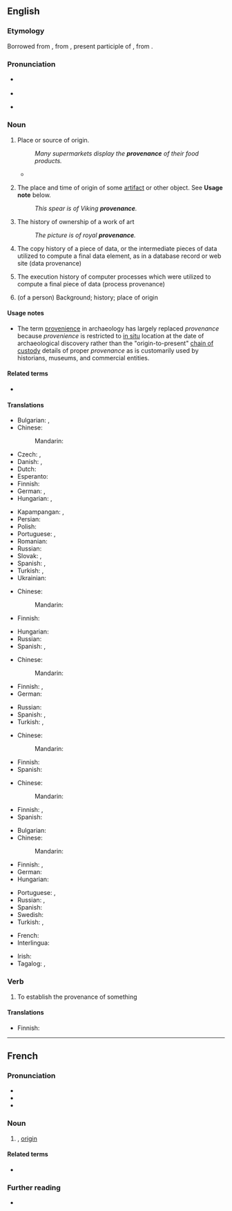 ==English==

===Etymology===
Borrowed from {{bor|en|fr|provenance||origin}}, from {{etyl|frm|en}} {{m|frm|provenant|}}, present participle of {{m|frm|provenir||come forth, arise}}, from {{etyl|la|en}} {{m|la|provenio||to come forth}}.

===Pronunciation===
* {{a|UK}} {{IPA|en|/ˈpɹɒ.və.nəns/|/ˈpɹɒ.və.ˌnɒns/}}
* {{audio|en|LL-Q1860 (eng)-Vealhurl-provenance.wav|Audio (UK)}}
* {{a|US}} {{IPA|en|/ˈpɹɑ.və.nəns/}}

===Noun===
{{wikipedia}}
{{en-noun|~}}

# Place or source of origin.
#: ''Many supermarkets display the '''provenance''' of their food products.''
#* {{quote-book|1=en|year=2015|author=James Lambert|editors=Lan Li, Jamie McKeown and Liming Liu|chapter=Lexicography as a teaching tool: A Hong Kong case study|title=Dictionaries and corpora: Innovations in reference science. Proceedings of ASIALEX 2015 Hong Kong|publisher=The Hong Kong Polytechnic University|location=Hong Kong|page=147|passage=Within this melee of intersections between English and Cantonese, the students, being themselves bilingually fluent, were able to navigate with perfect ease in communicative contexts where the '''provenance''' of a certain term or expression matters little.}}
# {{lb|en|archaeology}} The place and time of origin of some [[artifact]] or other object. See '''Usage note''' below.
#: ''This spear is of Viking '''provenance'''.''
# {{lb|en|arts}} The history of ownership of a work of art
#: ''The picture is of royal '''provenance'''.''
# {{lb|en|computing}} The copy history of a piece of data, or the intermediate pieces of data utilized to compute a final data element, as in a database record or web site (data provenance)
# {{lb|en|computing}} The execution history of computer processes which were utilized to compute a final piece of data (process provenance)
# (of a person) Background; history; place of origin
#: {{syn|en|ancestry}}

====Usage notes====
* The term [[provenience]] in archaeology has largely replaced ''provenance'' because ''provenience'' is restricted to [[in situ]] location at the date of archaeological discovery rather than the "origin-to-present" [[chain of custody]] details of proper ''provenance'' as is customarily used by historians, museums, and commercial entities.

====Related terms====
* {{l|en|provenantial}}

====Translations====
{{trans-top|place or source of origin}}
* Bulgarian: {{t+|bg|произход|m}}, {{t+|bg|източник|m}}
* Chinese:
*: Mandarin: {{t-needed|cmn}}
* Czech: {{t+|cs|původ|m}}, {{t|cs|provenience|f}}
* Danish: {{t|da|proveniens|c}}, {{t|da|herkomst|c}}
* Dutch: {{t+|nl|herkomst}}
* Esperanto: {{t|eo|deveno}}
* Finnish: {{t+|fi|alkuperä}}
* German: {{t+|de|Herkunft|f}}, {{t+|de|Provenienz|f}}
* Hungarian: {{t+|hu|eredet}}, {{t+|hu|származás}}
{{trans-mid}}
* Kapampangan: {{t|pam|ibatan}}, {{t|pam|penibatan}}
* Persian: {{t|fa|سرمنشا|tr=sar-manša'|alt=سرمنشأ|sc=fa-Arab}}
* Polish: {{t+|pl|pochodzenie|n}}
* Portuguese: {{t+|pt|procedência|f}}, {{t|pt|proveniência|f}}
* Romanian: {{t+|ro|proveniență|f}}
* Russian: {{t+|ru|происхожде́ние|n}}
* Slovak: {{t+|sk|pôvod|m}}, {{t|sk|proveniencia|f}}
* Spanish: {{t+|es|procedencia|f}}, {{t|es|proveniencia|f}}
* Turkish: {{t+|tr|köken}}, {{t+|tr|menşe}}
* Ukrainian: {{t|uk|похо́дження|n}}
{{trans-bottom}}

{{trans-top|in archaeology: the place and time of origin of some artifact}}
* Chinese:
*: Mandarin: {{t-needed|cmn}}
* Finnish: {{t+|fi|alkuperä}}
{{trans-mid}}
* Hungarian: {{t+|hu|származás}}
* Russian: {{t+|ru|происхожде́ние|n}}
* Spanish: {{t+|es|procedencia|f}}, {{t|es|proveniencia|f}}
{{trans-bottom}}

{{trans-top|in arts: the history of ownership of a work of art}}
* Chinese:
*: Mandarin: {{t-needed|cmn}}
* Finnish: {{t|fi|omistajahistoria}}, {{t+|fi|provenienssi}}
* German: {{t+|de|Provenienz|f}}
{{trans-mid}}
* Russian: {{t+|ru|провена́нс|m}}
* Spanish: {{t+|es|procedencia|f}}, {{t|es|proveniencia|f}}
* Turkish: {{t+|tr|köken}}, {{t+|tr|menşe}}
{{trans-bottom}}

{{trans-top|in computing: the copy history of a piece of data}}
* Chinese:
*: Mandarin: {{t-needed|cmn}}
{{trans-mid}}
* Finnish: {{t+|fi|alkuperä}}
* Spanish: {{t-needed|es}}
{{trans-bottom}}

{{trans-top|in computing: the execution history of computer processes}}
* Chinese:
*: Mandarin: {{t-needed|cmn}}
{{trans-mid}}
* Finnish: {{t|fi|prosessin kulku}}, {{t|fi|käsittelyhistoria}}
* Spanish: {{t-needed|es}}
{{trans-bottom}}

{{trans-top|of a person: background, history, place of origin, ancestry}}
* Bulgarian: {{t+|bg|произход|m}}
* Chinese:
*: Mandarin: {{t-needed|cmn}}
* Finnish: {{t+|fi|alkuperä}}, {{t|fi|sukujuuret|p}}
* German: {{t+|de|Herkunft|f}}
* Hungarian: {{t+|hu|származás}}
{{trans-mid}}
* Portuguese: {{t+|pt|procedência|f}}, {{t|pt|proveniência|f}}
* Russian: {{t+|ru|род|m}}, {{t+|ru|происхожде́ние|n}}
* Spanish: {{t-needed|es}}
* Swedish: {{t+|sv|härkomst|c}}
* Turkish: {{t+|tr|köken}}, {{t+|tr|menşe}}
{{trans-bottom}}

{{checktrans-top}}
* French: {{t-check|fr|provenance|f}}
* Interlingua: {{t-check|ia|provenientia}}
{{trans-mid}}
* Irish: {{t-check|ga|bunáitíocht|f}}
* Tagalog: {{t-check|tl|pinanggalingan}}, {{t-check|tl|pinagmulaan}}
{{trans-bottom}}

===Verb===
{{en-verb}}

# To establish the provenance of something

====Translations====
{{trans-top|to establish provenance}}
* Finnish: {{t|fi|[[selvittää]] [[alkuperä]]}}
{{trans-mid}}
{{trans-bottom}}

----

==French==

===Pronunciation===
* {{fr-IPA}}
* {{audio|fr|LL-Q150 (fra)-Poslovitch-provenance.wav|Audio}}
* {{rhymes|fr|ɑ̃s|s=3}}

===Noun===
{{fr-noun|f}}

# {{l|en|provenance}}, [[origin]]
#: {{ux|fr|La violence continue '''en provenance de''' Homs, l'épicentre de contestation.|Violence continues '''in''' Homs, the epicentre of the protests.}}

====Related terms====
* {{l|fr|provenir}}

===Further reading===
* {{R:TLFi}}
